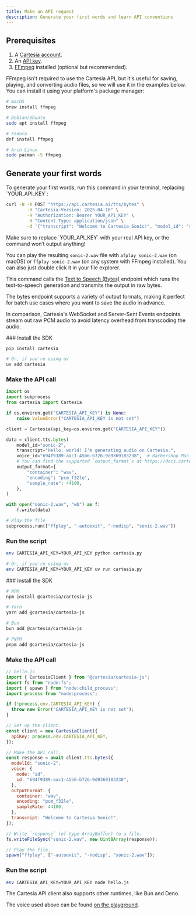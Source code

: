 ```yaml
---
title: Make an API request
description: Generate your first words and learn API conventions
---
```

## Prerequisites

1. A [Cartesia account](https://play.cartesia.ai).
2. An [API key](https://play.cartesia.ai/keys).
3. [FFmpeg](https://ffmpeg.org/download.html) installed (optional but recommended).

FFmpeg isn't required to use the Cartesia API, but it's useful for saving, playing, and converting audio files, so we will use it in the examples below. You can install it using your platform's package manager:

```sh
# macOS
brew install ffmpeg

# Debian/Ubuntu
sudo apt install ffmpeg

# Fedora
dnf install ffmpeg

# Arch Linux
sudo pacman -S ffmpeg
```

## Generate your first words

<Tabs>

<Tab title="cURL">
To generate your first words, run this command in your terminal, replacing `YOUR_API_KEY`:

```bash
curl -N -X POST "https://api.cartesia.ai/tts/bytes" \
        -H "Cartesia-Version: 2025-04-16" \
        -H "Authorization: Bearer YOUR_API_KEY" \
        -H "Content-Type: application/json" \
        -d '{"transcript": "Welcome to Cartesia Sonic!", "model_id": "sonic-2", "voice": {"mode":"id", "id": "694f9389-aac1-45b6-b726-9d9369183238"}, "output_format":{"container":"wav", "encoding":"pcm_f32le", "sample_rate":44100}}' > sonic-2.wav
```

<Warning>
  Make sure to replace `YOUR_API_KEY` with your real API key, or the command
  won’t output anything!
</Warning>

You can play the resulting `sonic-2.wav` file with `afplay sonic-2.wav` (on macOS) or `ffplay sonic-2.wav` (on any system with FFmpeg installed). You can also just double click it in your file explorer.

This command calls the [Text to Speech (Bytes)](/2024-06-10/api-reference/tts/bytes) endpoint which runs the text-to-speech generation and transmits the output in raw bytes.

<Info>
The bytes endpoint supports a variety of output formats, making it perfect for batch use cases where you want to save the audio in advance.

In comparison, Cartesia's WebSocket and Server-Sent Events endpoints stream out raw PCM audio to avoid latency overhead from transcoding the audio.

</Info>

</Tab>

<Tab title="Python">
<Steps>
### Install the SDK

```sh
pip install cartesia

# Or, if you're using uv
uv add cartesia
```

### Make the API call

```python
import os
import subprocess
from cartesia import Cartesia

if os.environ.get("CARTESIA_API_KEY") is None:
    raise ValueError("CARTESIA_API_KEY is not set")

client = Cartesia(api_key=os.environ.get("CARTESIA_API_KEY"))

data = client.tts.bytes(
    model_id="sonic-2",
    transcript="Hello, world! I'm generating audio on Cartesia.",
    voice_id="694f9389-aac1-45b6-b726-9d9369183238",  # Barbershop Man
    # You can find the supported `output_format`s at https://docs.cartesia.ai/api-reference/tts/bytes
    output_format={
        "container": "wav",
        "encoding": "pcm_f32le",
        "sample_rate": 44100,
    },
)

with open("sonic-2.wav", "wb") as f:
    f.write(data)

# Play the file
subprocess.run(["ffplay", "-autoexit", "-nodisp", "sonic-2.wav"])
```

### Run the script

```sh
env CARTESIA_API_KEY=YOUR_API_KEY python cartesia.py

# Or, if you're using uv
env CARTESIA_API_KEY=YOUR_API_KEY uv run cartesia.py
```

</Steps>
</Tab>

<Tab title="JavaScript/TypeScript">

<Steps>
### Install the SDK

```sh
# NPM
npm install @cartesia/cartesia-js

# Yarn
yarn add @cartesia/cartesia-js

# Bun
bun add @cartesia/cartesia-js

# PNPM
pnpm add @cartesia/cartesia-js
```

### Make the API call

```js
// hello.js
import { CartesiaClient } from "@cartesia/cartesia-js";
import fs from "node:fs";
import { spawn } from "node:child_process";
import process from "node:process";

if (!process.env.CARTESIA_API_KEY) {
  throw new Error("CARTESIA_API_KEY is not set");
}

// Set up the client.
const client = new CartesiaClient({
  apiKey: process.env.CARTESIA_API_KEY,
});

// Make the API call.
const response = await client.tts.bytes({
  modelId: "sonic-2",
  voice: {
    mode: "id",
    id: "694f9389-aac1-45b6-b726-9d9369183238",
  },
  outputFormat: {
    container: "wav",
    encoding: "pcm_f32le",
    sampleRate: 44100,
  },
  transcript: "Welcome to Cartesia Sonic!",
});

// Write `response` (of type ArrayBuffer) to a file.
fs.writeFileSync("sonic-2.wav", new Uint8Array(response));

// Play the file.
spawn("ffplay", ["-autoexit", "-nodisp", "sonic-2.wav"]);
```

### Run the script

```sh
env CARTESIA_API_KEY=YOUR_API_KEY node hello.js
```

The Cartesia API client also supports other runtimes, like Bun and Deno.

</Steps>
</Tab>

</Tabs>

The voice used above can be found [on the playground](https://play.cartesia.ai/voices/a0e99841-438c-4a64-b679-ae501e7d6091).
